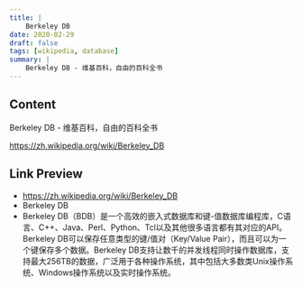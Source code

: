 ```yaml
---
title: |
    Berkeley DB
date: 2020-02-29
draft: false
tags: [wikipedia, database]
summary: |
    Berkeley DB - 维基百科，自由的百科全书
---
```


## Content

Berkeley DB - 维基百科，自由的百科全书

https://zh.wikipedia.org/wiki/Berkeley_DB

## Link Preview

- https://zh.wikipedia.org/wiki/Berkeley_DB
- Berkeley DB
- Berkeley DB（BDB）是一个高效的嵌入式数据库和键-值数据库编程库，C语言、C++、Java、Perl、Python、Tcl以及其他很多语言都有其对应的API。Berkeley DB可以保存任意类型的键/值对（Key/Value Pair），而且可以为一个键保存多个数据。Berkeley DB支持让数千的并发线程同时操作数据库，支持最大256TB的数据，广泛用于各种操作系统，其中包括大多数类Unix操作系统、Windows操作系统以及实时操作系统。
